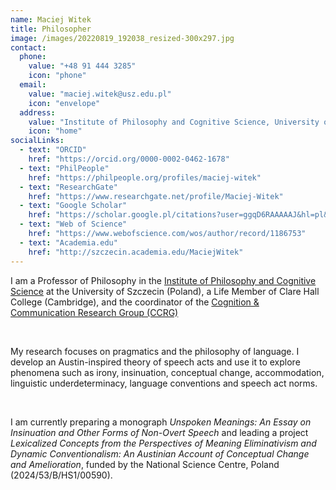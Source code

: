 ```yaml
---
name: Maciej Witek
title: Philosopher
image: /images/20220819_192038_resized-300x297.jpg
contact:
  phone:
    value: "+48 91 444 3285"
    icon: "phone"
  email:
    value: "maciej.witek@usz.edu.pl"
    icon: "envelope"
  address:
    value: "Institute of Philosophy and Cognitive Science, University of Szczecin, ul. Krakowska 71-79, 71-017 Szczecin"
    icon: "home"
socialLinks:
  - text: "ORCID"
    href: "https://orcid.org/0000-0002-0462-1678"
  - text: "PhilPeople"
    href: "https://philpeople.org/profiles/maciej-witek"
  - text: "ResearchGate"
    href: "https://www.researchgate.net/profile/Maciej-Witek"
  - text: "Google Scholar"
    href: "https://scholar.google.pl/citations?user=ggqD6RAAAAAJ&hl=pl&oi=ao"
  - text: "Web of Science"
    href: "https://www.webofscience.com/wos/author/record/1186753"
  - text: "Academia.edu"
    href: "http://szczecin.academia.edu/MaciejWitek"
---
```


I am a Professor of Philosophy in the <a href="https://en.usz.edu.pl/fik/" target="_blank" rel="noopener noreferrer">Institute of Philosophy and Cognitive Science</a> at the University of Szczecin (Poland), a Life Member of Clare Hall College (Cambridge), and the coordinator of the <a href="http://ccrg.usz.edu.pl" target="_blank" rel="noopener noreferrer">Cognition & Communication Research Group (CCRG)</a>

&nbsp;

My research focuses on pragmatics and the philosophy of language. I develop an Austin-inspired theory of speech acts and use it to explore phenomena such as irony, insinuation, conceptual change, accommodation, linguistic underdeterminacy, language conventions and speech act norms. 

&nbsp;

I am currently preparing a monograph *Unspoken Meanings: An Essay on Insinuation and Other Forms of Non-Overt Speech* and leading a project *Lexicalized Concepts from the Perspectives of Meaning Eliminativism and Dynamic Conventionalism: An Austinian Account of Conceptual Change and Amelioration*, funded by the National Science Centre, Poland (2024/53/B/HS1/00590).


<CvButton text="Click here to get my CV" file="/documents/cv.pdf" />


